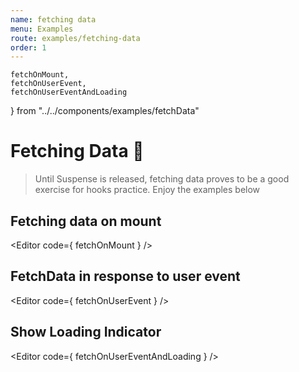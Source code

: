 ```yaml
---
name: fetching data
menu: Examples
route: examples/fetching-data
order: 1
---
```


    fetchOnMount, 
    fetchOnUserEvent, 
    fetchOnUserEventAndLoading 
} from "../../components/examples/fetchData"


# Fetching Data 🏃
> Until Suspense is released, fetching data proves to be a good exercise for hooks practice. 
> Enjoy the examples below

## Fetching data on mount  
<Editor code={ fetchOnMount } />


## FetchData in response to user event
<Editor code={ fetchOnUserEvent } />

## Show Loading Indicator 
<Editor code={ fetchOnUserEventAndLoading } />